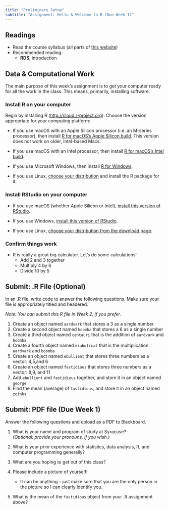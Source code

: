 ```yaml
---
title: "Preliminary Setup"
subtitle: "Assignment: Hello & Welcome to R (Due Week 1)"
---
```


## Readings

- Read the course syllabus (all parts of [this website](../index.qmd))
- Recommended reading:
   - **RDS**, introduction

## Data & Computational Work

The main purpose of this week's assignment is to get your computer ready for all the work in the class.  This means, primarily, installing software.

### Install R on your computer

Begin by installing R (<http://cloud.r-project.org>). Choose the version appropriate for your computing platform:

- If you use macOS with an Apple Silicon processor (i.e. an M-series processor), then install [R for macOS's Apple Silicon build](https://cloud.r-project.org/bin/macosx/big-sur-arm64/base/R-4.5.1-arm64.pkg). This version does not work on older, Intel-based Macs.

- If you use macOS with an Intel processor, then install [R for macOS's Intel build](https://cloud.r-project.org/bin/macosx/big-sur-x86_64/base/R-4.5.1-x86_64.pkg).

- If you use Microsoft Windows, then install [R for Windows](https://cloud.r-project.org/bin/windows/base/R-4.5.1-win.exe).

- If you use Linux, [choose your distribution](https://cloud.r-project.org/bin/linux/) and install the R package for it.

### Install RStudio on your computer

- If you use macOS (whether Apple Silicon or Intel), [install this version of RStudio](https://download1.rstudio.org/electron/macos/RStudio-2025.05.1-513.dmg).

- If you use Windows, [install this version of RStudio](https://download1.rstudio.org/electron/windows/RStudio-2025.05.1-513.exe).

- If you use Linux, [choose your distribution from the download page](https://posit.co/download/rstudio-desktop/).

### Confirm things work

- R is really a great big calculator.  Let's do some calculations!
   - Add 2 and 3 together
 	- Multiply 4 by 6
 	- Divide 10 by 5

## Submit: .R File  (Optional)

In an .R file, write code to answer the following questions. Make sure your file is appropriately titled and headered.

*Note: You can submit this R file in Week 2, if you prefer.*

1. Create an object named `aardvark` that stores a 3 as a single number
2. Create a second object named `boomba` that stores a 6 as a single number
3. Create a third object named `centauri` that is the addition of `aardvark` and `boomba`
4. Create a fourth object named `diabolical` that is the multiplication `aardvark` and `boomba`
5. Create an object named `ebullient` that stores three numbers as a vector: 4,5,and 6
6. Create an object named `fastidious` that stores three numbers as a vector: 8,9, and 11
7. Add `ebullient` and `fastidious` together, and store it in an object named `george`
8. Find the mean (average) of `fastidious`, and store it in an object named `zoinks`

## Submit: PDF file (Due Week 1)

Answer the following questions and upload as a PDF to Blackboard.

1. What is your name and program of study at Syracuse?  
   *(Optional: provide your pronouns, if you wish.)*

2. What is your prior experience with statistics, data analysis, R, and computer programming generally?  

3. What are you hoping to get out of this class?  

4. Please include a picture of yourself!  
   - It can be anything – just make sure that you are the only person in the picture so I can clearly identify you.  

5. What is the mean of the `fastidious` object from your .R assignment above?